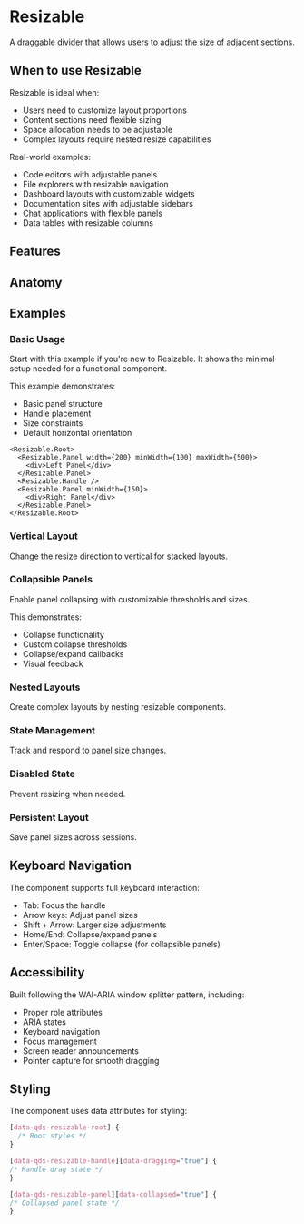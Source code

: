 
# Resizable
A draggable divider that allows users to adjust the size of adjacent sections.

<Showcase name="hero" />

## When to use Resizable

Resizable is ideal when:
- Users need to customize layout proportions
- Content sections need flexible sizing
- Space allocation needs to be adjustable
- Complex layouts require nested resize capabilities

Real-world examples:
- Code editors with adjustable panels
- File explorers with resizable navigation
- Dashboard layouts with customizable widgets
- Documentation sites with adjustable sidebars
- Chat applications with flexible panels
- Data tables with resizable columns

## Features
<Features api={api} />

## Anatomy
<AnatomyTable api={api} />

## Examples

### Basic Usage
Start with this example if you're new to Resizable. It shows the minimal setup needed for a functional component.

<Showcase name="hero" />

This example demonstrates:
- Basic panel structure
- Handle placement
- Size constraints
- Default horizontal orientation

```tsx
<Resizable.Root>
  <Resizable.Panel width={200} minWidth={100} maxWidth={500}>
    <div>Left Panel</div>
  </Resizable.Panel>
  <Resizable.Handle />
  <Resizable.Panel minWidth={150}>
    <div>Right Panel</div>
  </Resizable.Panel>
</Resizable.Root>
```
### Vertical Layout
Change the resize direction to vertical for stacked layouts.
<Showcase name="vertical" />

### Collapsible Panels
Enable panel collapsing with customizable thresholds and sizes.
<Showcase name="collapsible" />

This demonstrates:
-	Collapse functionality
-	Custom collapse thresholds
-	Collapse/expand callbacks
-	Visual feedback

### Nested Layouts
Create complex layouts by nesting resizable components.
<Showcase name="custom" />

### State Management
Track and respond to panel size changes.
<Showcase name="callback" />

### Disabled State
Prevent resizing when needed.
<Showcase name="disabled" />

### Persistent Layout
Save panel sizes across sessions.
<Showcase name="persistent" />

## Keyboard Navigation
The component supports full keyboard interaction:
-	Tab: Focus the handle
-	Arrow keys: Adjust panel sizes
-	Shift + Arrow: Larger size adjustments
-	Home/End: Collapse/expand panels
-	Enter/Space: Toggle collapse (for collapsible panels)

## Accessibility
Built following the WAI-ARIA window splitter pattern, including:
-	Proper role attributes
-	ARIA states
-	Keyboard navigation
-	Focus management
-	Screen reader announcements
- Pointer capture for smooth dragging

## Styling
The component uses data attributes for styling:
```css
[data-qds-resizable-root] {
  /* Root styles */
}

[data-qds-resizable-handle][data-dragging="true"] {
/* Handle drag state */
}

[data-qds-resizable-panel][data-collapsed="true"] {
/* Collapsed panel state */
}
```



<APITable api={api} />
